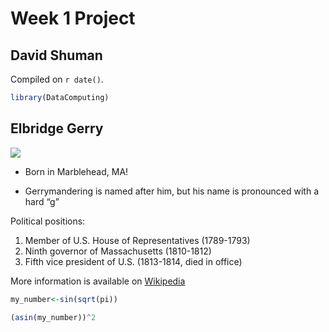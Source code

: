 # Week 1 Project  

## David Shuman

<!-- leave this material as is -->
Compiled on `r date()`.

```r
library(DataComputing)
```
<!-- put your content after this line -->

## Elbridge Gerry

![](https://upload.wikimedia.org/wikipedia/commons/thumb/9/9d/Elbridge-gerry-painting.jpg/440px-Elbridge-gerry-painting.jpg)

- Born in Marblehead, MA!

- Gerrymandering is named after him, but his name is pronounced with a hard "g"

Political positions:

1. Member of U.S. House of Representatives (1789-1793)
2. Ninth governor of Massachusetts (1810-1812)
3. Fifth vice president of U.S. (1813-1814, died in office)

More information is available on  [Wikipedia](https://en.wikipedia.org/wiki/Elbridge_Gerry)

```r
my_number<-sin(sqrt(pi))
```
```r
(asin(my_number))^2
```